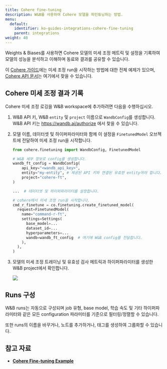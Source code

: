 ---
title: Cohere fine-tuning
description: W&B를 사용하여 Cohere 모델을 파인튜닝하는 방법.
menu:
  default:
    identifier: ko-guides-integrations-cohere-fine-tuning
    parent: integrations
weight: 40
---

Weights & Biases를 사용하면 Cohere 모델의 미세 조정 메트릭 및 설정을 기록하여 모델의 성능을 분석하고 이해하며 동료와 결과를 공유할 수 있습니다.

이 [Cohere 가이드](https://docs.cohere.com/page/convfinqa-finetuning-wandb)에는 미세 조정 run을 시작하는 방법에 대한 전체 예제가 있으며, [Cohere API 문서](https://docs.cohere.com/reference/createfinetunedmodel#request.body.settings.wandb)는 여기에서 찾을 수 있습니다.

## Cohere 미세 조정 결과 기록

Cohere 미세 조정 로깅을 W&B workspace에 추가하려면 다음을 수행하십시오.

1. W&B API 키, W&B `entity` 및 `project` 이름으로 `WandbConfig`를 생성합니다. W&B API 키는 https://wandb.ai/authorize 에서 찾을 수 있습니다.

2. 모델 이름, 데이터셋 및 하이퍼파라미터와 함께 이 설정을 `FinetunedModel` 오브젝트에 전달하여 미세 조정 run을 시작합니다.

    ```python
    from cohere.finetuning import WandbConfig, FinetunedModel

    # W&B 세부 정보로 config를 생성합니다.
    wandb_ft_config = WandbConfig(
        api_key="<wandb_api_key>",
        entity="my-entity", # 제공된 API 키와 연결된 유효한 entity여야 합니다.
        project="cohere-ft",
    )

    ...  # 데이터셋 및 하이퍼파라미터를 설정합니다.

    # cohere에서 미세 조정 run을 시작합니다.
    cmd_r_finetune = co.finetuning.create_finetuned_model(
      request=FinetunedModel(
        name="command-r-ft",
        settings=Settings(
          base_model=...
          dataset_id=...
          hyperparameters=...
          wandb=wandb_ft_config  # 여기에 W&B config를 전달합니다.
        ),
      ),
    )
    ```

3. 모델의 미세 조정 트레이닝 및 유효성 검사 메트릭과 하이퍼파라미터를 생성한 W&B project에서 확인합니다.

    <Frame>
    <img src="/images/integrations/cohere_ft.png"  />
    </Frame>

## Runs 구성

W&B runs는 자동으로 구성되며 job 유형, base model, 학습 속도 및 기타 하이퍼파라미터와 같은 모든 configuration 파라미터를 기준으로 필터링/정렬할 수 있습니다.

또한 runs의 이름을 바꾸거나, 노트를 추가하거나, 태그를 생성하여 그룹화할 수 있습니다.

## 참고 자료

* **[Cohere Fine-tuning Example](https://github.com/cohere-ai/notebooks/blob/kkt_ft_cookbooks/notebooks/finetuning/convfinqa_finetuning_wandb.ipynb)**
